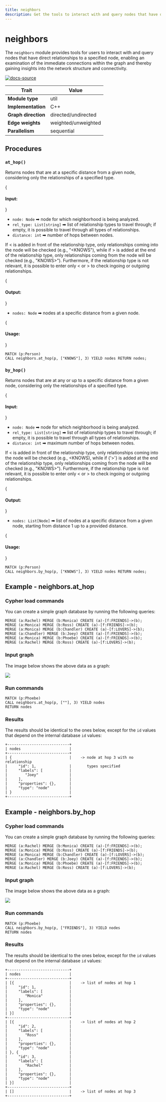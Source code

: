 ```yaml
---
title: neighbors
description: Get the tools to interact with and query nodes that have direct relationships to a specified node, enabling an examination of the immediate connections within the graph.
---
```


# neighbors 




The `neighbors` module provides tools for users to interact with and query nodes that have direct relationships to a specified node, enabling an examination of the immediate connections within the graph and thereby gaining insights into the network structure and connectivity.

[![docs-source](https://img.shields.io/badge/source-neighbors-FB6E00?logo=github&style=for-the-badge)](https://github.com/memgraph/mage/tree/main/cpp/neighbors_module)

| Trait               | Value                                                 |
| ------------------- | ----------------------------------------------------- |
| **Module type**     | util  |
| **Implementation**  | C++        |
| **Graph direction** | directed/undirected |
| **Edge weights**    | weighted/unweighted |
| **Parallelism**     | sequential |

## Procedures

### `at_hop()`

Returns nodes that are at a specific distance from a given node, considering only the relationships of a specified type.

{<h4> Input: </h4>}

- `node: Node` ➡ node for which neighborhood is being analyzed.
- `rel_type: List[string]` ➡ list of relationship types to travel through; if empty, it is possible to travel through all types of relationships.
- `distance: int` ➡ number of hops between nodes.

If &lt; is added in front of the relationship type, only relationships coming into the node will be checked (e.g., "&lt;KNOWS"), while if > is added at the end of the relationship type, only relationships coming from the node will be checked (e.g., "KNOWS>"). Furthermore, if the relationship type is not relevant, it is possible to enter only &lt; or > to check ingoing or outgoing relationships.

{<h4> Output: </h4>}

- `nodes: Node` ➡ nodes at a specific distance from a given node.

{<h4> Usage: </h4>}

```cypher
MATCH (p:Person)
CALL neighbors.at_hop(p, ["KNOWS"], 3) YIELD nodes RETURN nodes;
```


### `by_hop()`

Returns nodes that are at any or up to a specific distance from a given node, considering only the relationships of a specified type.

{<h4> Input: </h4>}

- `node: Node` ➡ node for which neighborhood is being analyzed.
- `rel_type: List[string]` ➡ list of relationship types to travel through; if empty, it is possible to travel through all types of relationships.
- `distance: int` ➡ maximum number of hops between nodes.

If &lt; is added in front of the relationship type, only relationships coming into the node will be checked (e.g., &lt;KNOWS), while if {'>'} is added at the end of the relationship type, only relationships coming from the node will be checked (e.g., "KNOWS>"). Furthermore, if the relationship type is not relevant, it is possible to enter only &lt; or > to check ingoing or outgoing relationships.

{<h4> Output: </h4>}

- `nodes: List[Node]` ➡ list of nodes at a specific distance from a given node, starting from distance 1 up to a provided distance.

{<h4> Usage: </h4>}

```cypher
MATCH (p:Person)
CALL neighbors.by_hop(p, ["KNOWS"], 3) YIELD nodes RETURN nodes;
```


## Example - neighbors.at_hop

<Steps>

### Cypher load commands

You can create a simple graph database by running the following queries:

```cypher
MERGE (a:Rachel) MERGE (b:Monica) CREATE (a)-[f:FRIENDS]->(b);
MERGE (a:Monica) MERGE (b:Ross) CREATE (a)-[f:FRIENDS]->(b);
MERGE (a:Monica) MERGE (b:Chandler) CREATE (a)-[f:LOVERS]->(b);
MERGE (a:Chandler) MERGE (b:Joey) CREATE (a)-[f:FRIENDS]->(b);
MERGE (a:Monica) MERGE (b:Phoebe) CREATE (a)-[f:FRIENDS]->(b);
MERGE (a:Rachel) MERGE (b:Ross) CREATE (a)-[f:LOVERS]->(b);
```

### Input graph

The image below shows the above data as a graph:

![](/pages/advanced-algorithms/available-algorithms/neighbors/neighbors.png)
    
### Run commands

```cypher
MATCH (p:Phoebe)
CALL neighbors.at_hop(p, [""], 3) YIELD nodes
RETURN nodes
```

### Results

The results should be identical to the ones below, except for the
`id` values that depend on the internal database `id` values:

```plaintext
+----------------------------+
| nodes                      |
+----------------------------+
| {                          |    -> node at hop 3 with no relationship
|     "id": 1,               |       types specified
|     "labels": [            |
|        "Joey"              |
|     ],                     |
|     "properties": {},      |
|     "type": "node"         |
| }                          |
+----------------------------+

```

</Steps>


## Example - neighbors.by_hop

<Steps>

### Cypher load commands

You can create a simple graph database by running the following queries:

```cypher
MERGE (a:Rachel) MERGE (b:Monica) CREATE (a)-[f:FRIENDS]->(b);
MERGE (a:Monica) MERGE (b:Ross) CREATE (a)-[f:FRIENDS]->(b);
MERGE (a:Monica) MERGE (b:Chandler) CREATE (a)-[f:LOVERS]->(b);
MERGE (a:Chandler) MERGE (b:Joey) CREATE (a)-[f:FRIENDS]->(b);
MERGE (a:Monica) MERGE (b:Phoebe) CREATE (a)-[f:FRIENDS]->(b);
MERGE (a:Rachel) MERGE (b:Ross) CREATE (a)-[f:LOVERS]->(b);
```

### Input graph

The image below shows the above data as a graph:

![](/pages/advanced-algorithms/available-algorithms/neighbors/neighbors.png)

### Run commands

```cypher
MATCH (p:Phoebe)
CALL neighbors.by_hop(p, ["FRIENDS"], 3) YIELD nodes
RETURN nodes
```

### Results

The results should be identical to the ones below, except for the
`id` values that depend on the internal database `id` values:

```plaintext
+----------------------------+
| nodes                      |
+----------------------------+
| [{                         |    -> list of nodes at hop 1
|     "id": 1,               |
|     "labels": [            |
|        "Monica"            |
|     ],                     |
|     "properties": {},      |
|     "type": "node"         |
| }]                         |
+----------------------------+
| [{                         |    -> list of nodes at hop 2
|     "id": 2,               |
|     "labels": [            |
|        "Ross"              |
|     ],                     |
|     "properties": {},      |
|     "type": "node"         |
| }, {                       |
|     "id": 3,               |
|     "labels": [            |
|        "Rachel"            |
|     ],                     |
|     "properties": {},      |
|     "type": "node"         |
| }]                         |
+----------------------------+
| []                         |    -> list of nodes at hop 3
+----------------------------+
```

</Steps>

